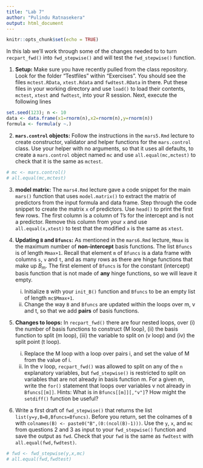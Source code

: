```yaml
---
title: "Lab 7"
author: "Pulindu Ratnasekera"
output: html_document
---
```


```r
knitr::opts_chunk$set(echo = TRUE)
```

In this lab we'll work through some of the changes needed to 
to turn `recpart_fwd()` into `fwd_stepwise()` and will test the 
`fwd_stepwise()` function. 


1. **Setup:** Make sure you have recently pulled from the class repository. Look for the folder "Testfiles" within "Exercises". You should see the files `mctest.RData`, `xtest.Rdata` and `fwdtest.RData` in there. Put these files in your working directory and use `load()` to load their contents, `mctest`, `xtest` and `fwdtest`, into your R session. Next, execute the following lines

```r
set.seed(123); n <- 10
data <- data.frame(x1=rnorm(n),x2=rnorm(n),y=rnorm(n))
formula <- formula(y ~.)
```

2. **`mars.control` objects:**
Follow the instructions in the `mars5.Rmd` lecture to create
constructor, validator and helper functions for the `mars.control` class. Use your helper with no arguments, so that it uses all defaults, to create a `mars.control` object named `mc` and use `all.equal(mc,mctest)` to check that it is the same as `mctest`.

```r
# mc <- mars.control()
# all.equal(mc,mctest)
```

3. **model matrix:** The `mars4.Rmd` lecture gave a code snippet for the main `mars()` function that uses `model.matrix()` to extract the matrix of predictors from the input formula and data frame. Step through the code snippet to create the matrix `x` of predictors. Use `head()` to print the first few rows. The first column is a column of 1's for the intercept and is not a predictor. Remove this column from your `x` and use `all.equal(x,xtest)` to test that the modified `x` is the same as `xtest`. 


4. **Updating `B` and `Bfuncs`:** As mentioned in the `mars6.Rmd` lecture, `Mmax` is the maximum number of **non-intercept** basis functions. The list `Bfuncs` is of length `Mmax+1`. Recall that element `m` of `Bfuncs` is a data frame with columns  `s`, `v` and `t`, and as many rows as there are hinge functions that make up $B_m$. The first element of `Bfuncs` is for the constant (intercept) basis function that is not made of **any** hinge functions, so we will leave it empty. 
    i. Initialize `B` with your `init_B()` function and `Bfuncs` to be an empty list of length `mc$Mmax+1`. 
    ii. Change the way `B` and `Bfuncs` are updated within the loops over m, v and t, so that we add **pairs** of basis functions.


5. **Changes to loops:** In `recpart_fwd()` there are four nested loops, over (i) the number
of basis functions to construct (M loop), (ii) the basis function to split (m loop), (iii) the variable to split on (v loop) and (iv) the split point (t loop). 
    i. Replace the M loop with a loop over pairs i, and set the value
    of M from the value of i. 
    ii. In the v loop, `recpart_fwd()` was allowed to split on any of the `n` explanatory variables, but `fwd_stepwise()` is restricted to split on variables that are not already in basis function m. For a given m, write the `for()` statement that loops over variables v not already in `Bfuncs[[m]]`. Hints: What is in `Bfuncs[[m]][,"v"]`? How might the `setdiff()` function be useful?


6. Write a first draft of `fwd_stepwise()` that returns the list `list(y=y,B=B,Bfuncs=Bfuncs)`. Before you return, set the colnames of `B` with `colnames(B) <- paste0("B",(0:(ncol(B)-1)))`.
Use the `y`, `x`, and `mc` from questions 2 and 3 as input to your `fwd_stepwise()` function and save the output as `fwd`. Check
that your `fwd` is the same as `fwdtest` with `all.equal(fwd,fwdtest)`.

```r
# fwd <- fwd_stepwise(y,x,mc)
# all.equal(fwd,fwdtest)
```

